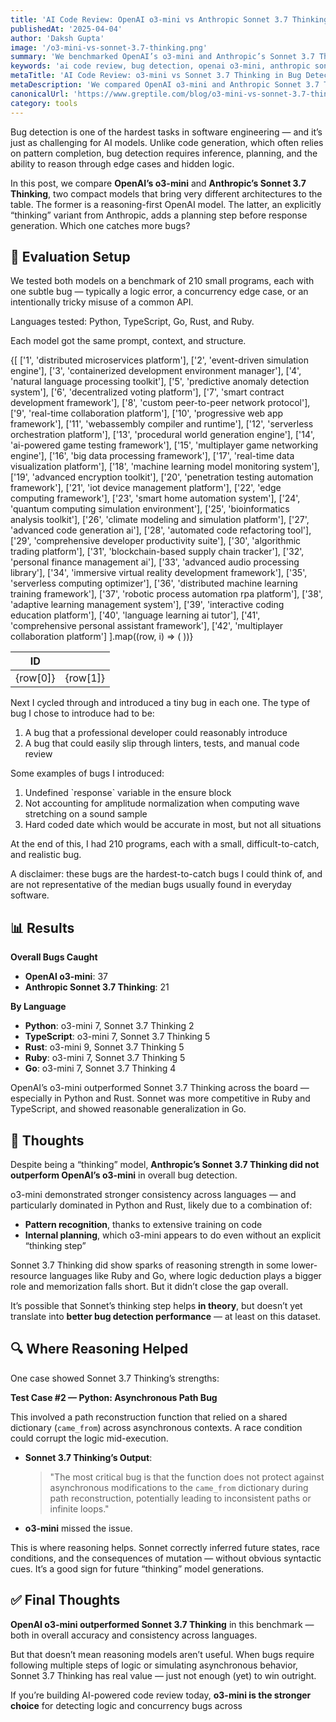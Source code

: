 ```yaml
---
title: 'AI Code Review: OpenAI o3-mini vs Anthropic Sonnet 3.7 Thinking for Bug Detection'
publishedAt: '2025-04-04'
author: 'Daksh Gupta'
image: '/o3-mini-vs-sonnet-3.7-thinking.png'
summary: 'We benchmarked OpenAI’s o3-mini and Anthropic’s Sonnet 3.7 Thinking on their ability to detect complex software bugs in Python, TypeScript, Go, Rust, and Ruby.'
keywords: 'ai code review, bug detection, openai o3-mini, anthropic sonnet 3.7, reasoning models, software verification'
metaTitle: 'AI Code Review: o3-mini vs Sonnet 3.7 Thinking in Bug Detection | Greptile'
metaDescription: 'We compared OpenAI o3-mini and Anthropic Sonnet 3.7 Thinking in their ability to detect subtle bugs across five programming languages. Here’s how they performed.'
canonicalUrl: 'https://www.greptile.com/blog/o3-mini-vs-sonnet-3.7-thinking'
category: tools
---
```


Bug detection is one of the hardest tasks in software engineering — and it’s just as challenging for AI models. Unlike code generation, which often relies on pattern completion, bug detection requires inference, planning, and the ability to reason through edge cases and hidden logic.

In this post, we compare **OpenAI’s o3-mini** and **Anthropic’s Sonnet 3.7 Thinking**, two compact models that bring very different architectures to the table. The former is a reasoning-first OpenAI model. The latter, an explicitly “thinking” variant from Anthropic, adds a planning step before response generation. Which one catches more bugs?

## 🧪 Evaluation Setup

We tested both models on a benchmark of 210 small programs, each with one subtle bug — typically a logic error, a concurrency edge case, or an intentionally tricky misuse of a common API.

Languages tested: Python, TypeScript, Go, Rust, and Ruby.

Each model got the same prompt, context, and structure.

<table
	style={{
		borderCollapse: 'collapse',
		width: '100%',
		margin: '2rem 0',
		borderRadius: '8px',
		overflow: 'hidden',
		fontSize: '0.95rem',
		lineHeight: '1.5'
	}}>
	<thead>
		<tr>
			<th
				style={{
					backgroundColor: '#f8fafc',
					padding: '1rem',
					textAlign: 'left',
					borderBottom: '1px solid #e2e8f0',
					fontWeight: '600',
					color: '#1a202c'
				}}>
				ID
			</th>
			<th
				style={{
					backgroundColor: '#f8fafc',
					padding: '1rem',
					textAlign: 'left',
					borderBottom: '1px solid #e2e8f0',
					fontWeight: '600',
					color: '#1a202c'
				}}></th>
		</tr>
	</thead>
	<tbody>
		{[
			['1', 'distributed microservices platform'],
			['2', 'event-driven simulation engine'],
			['3', 'containerized development environment manager'],
			['4', 'natural language processing toolkit'],
			['5', 'predictive anomaly detection system'],
			['6', 'decentralized voting platform'],
			['7', 'smart contract development framework'],
			['8', 'custom peer-to-peer network protocol'],
			['9', 'real-time collaboration platform'],
			['10', 'progressive web app framework'],
			['11', 'webassembly compiler and runtime'],
			['12', 'serverless orchestration platform'],
			['13', 'procedural world generation engine'],
			['14', 'ai-powered game testing framework'],
			['15', 'multiplayer game networking engine'],
			['16', 'big data processing framework'],
			['17', 'real-time data visualization platform'],
			['18', 'machine learning model monitoring system'],
			['19', 'advanced encryption toolkit'],
			['20', 'penetration testing automation framework'],
			['21', 'iot device management platform'],
			['22', 'edge computing framework'],
			['23', 'smart home automation system'],
			['24', 'quantum computing simulation environment'],
			['25', 'bioinformatics analysis toolkit'],
			['26', 'climate modeling and simulation platform'],
			['27', 'advanced code generation ai'],
			['28', 'automated code refactoring tool'],
			['29', 'comprehensive developer productivity suite'],
			['30', 'algorithmic trading platform'],
			['31', 'blockchain-based supply chain tracker'],
			['32', 'personal finance management ai'],
			['33', 'advanced audio processing library'],
			['34', 'immersive virtual reality development framework'],
			['35', 'serverless computing optimizer'],
			['36', 'distributed machine learning training framework'],
			['37', 'robotic process automation rpa platform'],
			['38', 'adaptive learning management system'],
			['39', 'interactive coding education platform'],
			['40', 'language learning ai tutor'],
			['41', 'comprehensive personal assistant framework'],
			['42', 'multiplayer collaboration platform']
		].map((row, i) => (
			<tr
				key={i}
				style={{
					backgroundColor: 'var(--tw-prose-bg, white)',
					transition: 'background-color 0.2s'
				}}>
				<td
					style={{
						padding: '1rem',
						borderBottom: '1px solid var(--tw-prose-border, #e2e8f0)',
						color: 'var(--tw-prose-body, #1a202c)'
					}}>
					{row[0]}
				</td>
				<td
					style={{
						padding: '1rem',
						borderBottom: '1px solid var(--tw-prose-border, #e2e8f0)',
						color: 'var(--tw-prose-body, #1a202c)'
					}}>
					{row[1]}
				</td>
			</tr>
		))}
	</tbody>
</table>

Next I cycled through and introduced a tiny bug in each one. The type of bug I chose to introduce had to be:

1. A bug that a professional developer could reasonably introduce
2. A bug that could easily slip through linters, tests, and manual code review

Some examples of bugs I introduced:

1. Undefined \`response\` variable in the ensure block
2. Not accounting for amplitude normalization when computing wave stretching on a sound sample
3. Hard coded date which would be accurate in most, but not all situations

At the end of this, I had 210 programs, each with a small, difficult-to-catch, and realistic bug.

A disclaimer: these bugs are the hardest-to-catch bugs I could think of, and are not representative of the median bugs usually found in everyday software.


## 📊 Results

**Overall Bugs Caught**
- **OpenAI o3-mini**: 37  
- **Anthropic Sonnet 3.7 Thinking**: 21

**By Language**
- **Python**: o3-mini 7, Sonnet 3.7 Thinking 2  
- **TypeScript**: o3-mini 7, Sonnet 3.7 Thinking 5  
- **Rust**: o3-mini 9, Sonnet 3.7 Thinking 5  
- **Ruby**: o3-mini 7, Sonnet 3.7 Thinking 5  
- **Go**: o3-mini 7, Sonnet 3.7 Thinking 4

OpenAI’s o3-mini outperformed Sonnet 3.7 Thinking across the board — especially in Python and Rust. Sonnet was more competitive in Ruby and TypeScript, and showed reasonable generalization in Go.

## 🧠 Thoughts

Despite being a “thinking” model, **Anthropic’s Sonnet 3.7 Thinking did not outperform OpenAI’s o3-mini** in overall bug detection.

o3-mini demonstrated stronger consistency across languages — and particularly dominated in Python and Rust, likely due to a combination of:
- **Pattern recognition**, thanks to extensive training on code
- **Internal planning**, which o3-mini appears to do even without an explicit “thinking step”

Sonnet 3.7 Thinking did show sparks of reasoning strength in some lower-resource languages like Ruby and Go, where logic deduction plays a bigger role and memorization falls short. But it didn’t close the gap overall.

It’s possible that Sonnet’s thinking step helps **in theory**, but doesn’t yet translate into **better bug detection performance** — at least on this dataset.

## 🔍 Where Reasoning Helped

One case showed Sonnet 3.7 Thinking’s strengths:

**Test Case #2 — Python: Asynchronous Path Bug**

This involved a path reconstruction function that relied on a shared dictionary (`came_from`) across asynchronous contexts. A race condition could corrupt the logic mid-execution.

- **Sonnet 3.7 Thinking’s Output**:  
  > "The most critical bug is that the function does not protect against asynchronous modifications to the `came_from` dictionary during path reconstruction, potentially leading to inconsistent paths or infinite loops."

- **o3-mini** missed the issue.

This is where reasoning helps. Sonnet correctly inferred future states, race conditions, and the consequences of mutation — without obvious syntactic cues. It’s a good sign for future “thinking” model generations.

## ✅ Final Thoughts

**OpenAI o3-mini outperformed Sonnet 3.7 Thinking** in this benchmark — both in overall accuracy and consistency across languages.

But that doesn’t mean reasoning models aren’t useful. When bugs require following multiple steps of logic or simulating asynchronous behavior, Sonnet 3.7 Thinking has real value — just not enough (yet) to win outright.

If you’re building AI-powered code review today, **o3-mini is the stronger choice** for detecting logic and concurrency bugs across
